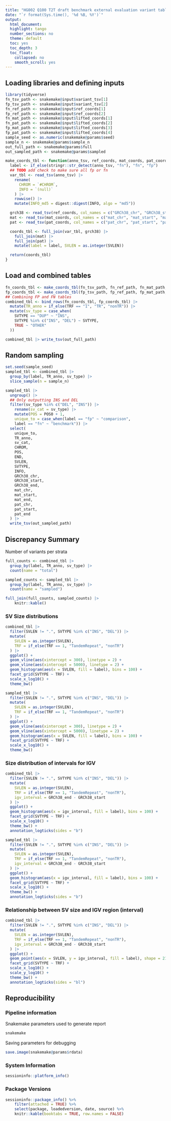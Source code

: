 ```yaml
---
title: "HG002 Q100 T2T draft benchmark external evaluation variant table"
date: "`r format(Sys.time(), '%d %B, %Y')`"
output:
  html_document:
  highlight: tango
  number_sections: no
  theme: default
  toc: yes
  toc_depth: 3
  toc_float:
    collapsed: no
    smooth_scroll: yes
---
```



## Loading libraries and defining inputs

```r
library(tidyverse)
fn_tsv_path <- snakemake@input$variant_tsv[1]
fp_tsv_path <- snakemake@input$variant_tsv[2]
fn_ref_path <- snakemake@input$ref_coords[1]
fp_ref_path <- snakemake@input$ref_coords[2]
fn_mat_path <- snakemake@input$lifted_coords[1]
fn_pat_path <- snakemake@input$lifted_coords[2]
fp_mat_path <- snakemake@input$lifted_coords[3]
fp_pat_path <- snakemake@input$lifted_coords[4]
sample_seed <- as.numeric(snakemake@params$seed)
sample_n <- snakemake@params$sample_n
out_full_path <- snakemake@params$full
out_sampled_path <- snakemake@params$sampled
```


```r
make_coords_tbl <- function(anno_tsv, ref_coords, mat_coords, pat_coords) {
  label <- if_else(stringr::str_detect(anno_tsv, "fn"), "fn", "fp")
  ## TODO add check to make sure all fp or fn
  var_tbl <- read_tsv(anno_tsv) |>
    rename(
      CHROM = `#CHROM`,
      INFO = `(null)`
    ) |>
    rowwise() |>
    mutate(INFO_md5 = digest::digest(INFO, algo = "md5"))

  grch38 <- read_tsv(ref_coords, col_names = c("GRCh38_chr", "GRCh38_start", "GRCh38_end", "INFO_md5"))
  mat <- read_tsv(mat_coords, col_names = c("mat_chr", "mat_start", "mat_end", "INFO_md5"))
  pat <- read_tsv(pat_coords, col_names = c("pat_chr", "pat_start", "pat_end", "INFO_md5"))

  coords_tbl <- full_join(var_tbl, grch38) |>
    full_join(mat) |>
    full_join(pat) |>
    mutate(label = label, SVLEN = as.integer(SVLEN))

  return(coords_tbl)
}
```

## Load and combined tables

```r
fn_coords_tbl <- make_coords_tbl(fn_tsv_path, fn_ref_path, fn_mat_path, fn_pat_path)
fp_coords_tbl <- make_coords_tbl(fp_tsv_path, fp_ref_path, fp_mat_path, fp_pat_path)
## Combining FP and FN tables
combined_tbl <- bind_rows(fn_coords_tbl, fp_coords_tbl) |>
  mutate(TR_anno = if_else(TRF == "1", "TR", "nonTR")) |>
  mutate(sv_type = case_when(
    SVTYPE == "DUP" ~ "INS",
    SVTYPE %in% c("INS", "DEL") ~ SVTYPE,
    TRUE ~ "OTHER"
  ))
```

```r
combined_tbl |> write_tsv(out_full_path)
```


## Random sampling

```r
set.seed(sample_seed)
sampled_tbl <- combined_tbl |>
  group_by(label, TR_anno, sv_type) |>
  slice_sample(n = sample_n)
```

```r
sampled_tbl |>
  ungroup() |> 
  ## Only outputting INS and DEL
  filter(sv_type %in% c("DEL", "INS")) |> 
    rename(sv_cat = sv_type) |> 
    mutate(POS = POS0 + 1,
    unique_to = case_when(label == "fp" ~ "comparison",
    label == "fn" ~ "benchmark")) |> 
  select(
    unique_to,
    TR_anno,
    sv_cat,
    CHROM,
    POS,
    END,
    SVLEN,
    SVTYPE,
    INFO,
    GRCh38_chr,
    GRCh38_start,
    GRCh38_end,
    mat_chr,
    mat_start,
    mat_end,
    pat_chr,
    pat_start,
    pat_end
  ) |>
  write_tsv(out_sampled_path)
```

## Discrepancy Summary

Number of variants per strata
```r
full_counts <- combined_tbl |>
  group_by(label, TR_anno, sv_type) |>
  count(name = "total")

sampled_counts <- sampled_tbl |>
  group_by(label, TR_anno, sv_type) |>
  count(name = "sampled")

full_join(full_counts, sampled_counts) |> 
    knitr::kable()
```

### SV Size distributions

```r
combined_tbl |>
  filter(SVLEN != ".", SVTYPE %in% c("INS", "DEL")) |>
  mutate(
    SVLEN = as.integer(SVLEN),
    TRF = if_else(TRF == 1, "TandemRepeat", "nonTR")
  ) |>
  ggplot() +
  geom_vline(aes(xintercept = 300), linetype = 2) +
  geom_vline(aes(xintercept = 5000), linetype = 2) +
  geom_histogram(aes(x = SVLEN, fill = label), bins = 100) +
  facet_grid(SVTYPE ~ TRF) +
  scale_x_log10() +
  theme_bw()
```

```r
sampled_tbl |>
  filter(SVLEN != ".", SVTYPE %in% c("INS", "DEL")) |>
  mutate(
    SVLEN = as.integer(SVLEN),
    TRF = if_else(TRF == 1, "TandemRepeat", "nonTR")
  ) |>
  ggplot() +
  geom_vline(aes(xintercept = 300), linetype = 2) +
  geom_vline(aes(xintercept = 5000), linetype = 2) +
  geom_histogram(aes(x = SVLEN, fill = label), bins = 100) +
  facet_grid(SVTYPE ~ TRF) +
  scale_x_log10() +
  theme_bw()
```

### Size distribution of intervals for IGV
```r
combined_tbl |>
  filter(SVLEN != ".", SVTYPE %in% c("INS", "DEL")) |>
  mutate(
    SVLEN = as.integer(SVLEN),
    TRF = if_else(TRF == 1, "TandemRepeat", "nonTR"),
    igv_interval = GRCh38_end - GRCh38_start
  ) |>
  ggplot() +
  geom_histogram(aes(x = igv_interval, fill = label), bins = 100) +
  facet_grid(SVTYPE ~ TRF) +
  scale_x_log10() +
  theme_bw() +
  annotation_logticks(sides = "b")
```

```r
sampled_tbl |>
  filter(SVLEN != ".", SVTYPE %in% c("INS", "DEL")) |>
  mutate(
    SVLEN = as.integer(SVLEN),
    TRF = if_else(TRF == 1, "TandemRepeat", "nonTR"),
    igv_interval = GRCh38_end - GRCh38_start
  ) |>
  ggplot() +
  geom_histogram(aes(x = igv_interval, fill = label), bins = 100) +
  facet_grid(SVTYPE ~ TRF) +
  scale_x_log10() +
  theme_bw() +
  annotation_logticks(sides = "b")
```

### Relationship between SV size and IGV region (interval)

```r
combined_tbl |>
  filter(SVLEN != ".", SVTYPE %in% c("INS", "DEL")) |>
  mutate(
    SVLEN = as.integer(SVLEN),
    TRF = if_else(TRF == 1, "TandemRepeat", "nonTR"),
    igv_interval = GRCh38_end - GRCh38_start
  ) |>
  ggplot() +
  geom_point(aes(x = SVLEN, y = igv_interval, fill = label), shape = 21) +
  facet_grid(SVTYPE ~ TRF) +
  scale_x_log10() +
  scale_y_log10() +
  theme_bw() +
  annotation_logticks(sides = "bl")
```

## Reproducibility

### Pipeline information

Snakemake parameters used to generate report
```r
snakemake
```

Saving parameters for debugging
```r
save.image(snakemake@params$rdata)
```

### System Information

```r
sessioninfo::platform_info()
```

### Package Versions
```r
sessioninfo::package_info() %>%
    filter(attached = TRUE) %>%
    select(package, loadedversion, date, source) %>%
    knitr::kable(booktabs = TRUE, row.names = FALSE)
```